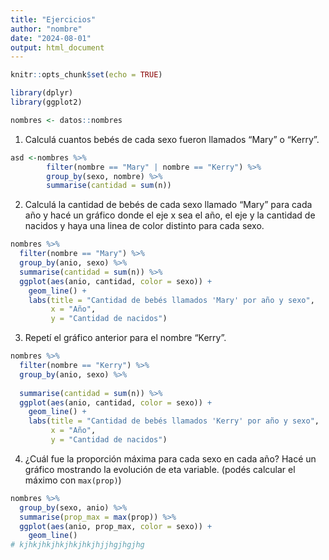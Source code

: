 ```yaml
---
title: "Ejercicios"
author: "nombre"
date: "2024-08-01"
output: html_document
---
```


```r
knitr::opts_chunk$set(echo = TRUE)

library(dplyr)
library(ggplot2)
```


```r
nombres <- datos::nombres
```

1. Calculá cuantos bebés de cada sexo fueron llamados "Mary" o "Kerry". 

```r
asd <-nombres %>% 
        filter(nombre == "Mary" | nombre == "Kerry") %>% 
        group_by(sexo, nombre) %>% 
        summarise(cantidad = sum(n))

```


2. Calculá la cantidad de bebés de cada sexo llamado "Mary" para cada año y hacé un gráfico donde el eje x sea el año, el eje y la cantidad de nacidos y haya una linea de color distinto para cada sexo.


```r
nombres %>% 
  filter(nombre == "Mary") %>% 
  group_by(anio, sexo) %>% 
  summarise(cantidad = sum(n)) %>% 
  ggplot(aes(anio, cantidad, color = sexo)) +
    geom_line() +
    labs(title = "Cantidad de bebés llamados 'Mary' por año y sexo",
         x = "Año",
         y = "Cantidad de nacidos")
```

3. Repetí el gráfico anterior para el nombre "Kerry".

```r
nombres %>% 
  filter(nombre == "Kerry") %>% 
  group_by(anio, sexo) %>% 
  
  summarise(cantidad = sum(n)) %>% 
  ggplot(aes(anio, cantidad, color = sexo)) +
    geom_line() +
    labs(title = "Cantidad de bebés llamados 'Kerry' por año y sexo",
         x = "Año",
         y = "Cantidad de nacidos")
```


4. ¿Cuál fue la proporción máxima para cada sexo en cada año? Hacé un gráfico mostrando la evolución de eta variable. (podés calcular el máximo con `max(prop)`)

```r
nombres %>% 
  group_by(sexo, anio) %>% 
  summarise(prop_max = max(prop)) %>% 
  ggplot(aes(anio, prop_max, color = sexo)) +
    geom_line()
# kjhkjhkjhkjhkjhkjhjjhgjhgjhg
```


